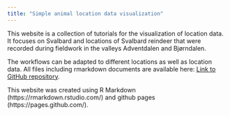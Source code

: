 ```yaml
---
title: "Simple animal location data visualization"
---
```


This website is a collection of tutorials for the visualization of location data. It focuses on Svalbard and locations of Svalbard reindeer that were recorded during fieldwork in the valleys Adventdalen and Bjørndalen.

The workflows can be adapted to different locations as well as location data. All files including rmarkdown documents are available here: [Link to GitHub repository](https://github.com/RonjaAnn/BIG_website.git).

This website was created using R Markdown (https://rmarkdown.rstudio.com/) and github pages (https://pages.github.com/).




